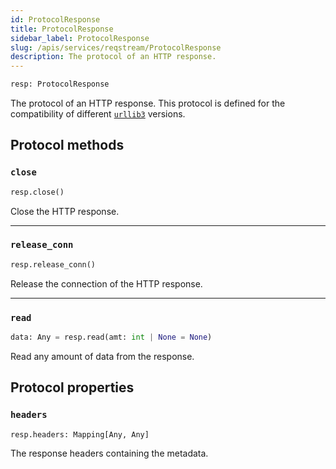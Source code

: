 ```yaml
---
id: ProtocolResponse
title: ProtocolResponse
sidebar_label: ProtocolResponse
slug: /apis/services/reqstream/ProtocolResponse
description: The protocol of an HTTP response.
---
```




<APITopBar type="type" isPrivate={true} source="services.reqstream.ProtocolResponse" />

```python
resp: ProtocolResponse
```

The protocol of an HTTP response. This protocol is defined for the compatibility of different [`urllib3`<IconExternalLink/>][link-urllib3] versions.

## Protocol methods

### <IconObjType type="method"/> `close`

```python
resp.close()
```

Close the HTTP response.

---

### <IconObjType type="method"/> `release_conn`

```python
resp.release_conn()
```

Release the connection of the HTTP response.

---

### <IconObjType type="method"/> `read`

```python
data: Any = resp.read(amt: int | None = None)
```

Read any amount of data from the response.

## Protocol properties

### <IconObjType type="param"/> `headers`

```python
resp.headers: Mapping[Any, Any]
```

The response headers containing the metadata.

[link-urllib3]: https://urllib3.readthedocs.io/en/stable/
